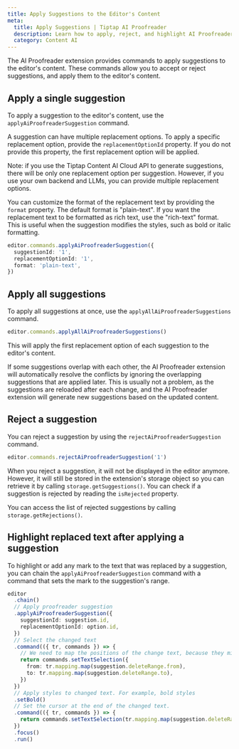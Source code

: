 ```yaml
---
title: Apply Suggestions to the Editor's Content
meta:
  title: Apply Suggestions | Tiptap AI Proofreader
  description: Learn how to apply, reject, and highlight AI Proofreader suggestions in your Tiptap editor.
  category: Content AI
---
```


The AI Proofreader extension provides commands to apply suggestions to the editor's content. These commands allow you to accept or reject suggestions, and apply them to the editor's content.

## Apply a single suggestion

To apply a suggestion to the editor's content, use the `applyAiProofreaderSuggestion` command.

A suggestion can have multiple replacement options. To apply a specific replacement option, provide the `replacementOptionId` property. If you do not provide this property, the first replacement option will be applied.

Note: if you use the Tiptap Content AI Cloud API to generate suggestions, there will be only one replacement option per suggestion. However, if you use your own backend and LLMs, you can provide multiple replacement options.

You can customize the format of the replacement text by providing the `format` property. The default format is "plain-text". If you want the replacement text to be formatted as rich text, use the "rich-text" format. This is useful when the suggestion modifies the styles, such as bold or italic formatting.

```ts
editor.commands.applyAiProofreaderSuggestion({
  suggestionId: '1',
  replacementOptionId: '1',
  format: 'plain-text',
})
```

## Apply all suggestions

To apply all suggestions at once, use the `applyAllAiProofreaderSuggestions` command.

```ts
editor.commands.applyAllAiProofreaderSuggestions()
```

This will apply the first replacement option of each suggestion to the editor's content.

If some suggestions overlap with each other, the AI Proofreader extension will automatically resolve the conflicts by ignoring the overlapping suggestions that are applied later. This is usually not a problem, as the suggestions are reloaded after each change, and the AI Proofreader extension will generate new suggestions based on the updated content.

## Reject a suggestion

You can reject a suggestion by using the `rejectAiProofreaderSuggestion` command.

```ts
editor.commands.rejectAiProofreaderSuggestion('1')
```

When you reject a suggestion, it will not be displayed in the editor anymore. However, it will still be stored in the extension's storage object so you can retrieve it by calling `storage.getSuggestions()`. You can check if a suggestion is rejected by reading the `isRejected` property.

You can access the list of rejected suggestions by calling `storage.getRejections()`.

## Highlight replaced text after applying a suggestion

To highlight or add any mark to the text that was replaced by a suggestion, you can chain the `applyAiProofreaderSuggestion` command with a command that sets the mark to the suggestion's range.

```ts
editor
  .chain()
  // Apply proofreader suggestion
  .applyAiProofreaderSuggestion({
    suggestionId: suggestion.id,
    replacementOptionId: option.id,
  })
  // Select the changed text
  .command(({ tr, commands }) => {
    // We need to map the positions of the change text, because they might have changed when applying the suggestion
    return commands.setTextSelection({
      from: tr.mapping.map(suggestion.deleteRange.from),
      to: tr.mapping.map(suggestion.deleteRange.to),
    })
  })
  // Apply styles to changed text. For example, bold styles
  .setBold()
  // Set the cursor at the end of the changed text.
  .command(({ tr, commands }) => {
    return commands.setTextSelection(tr.mapping.map(suggestion.deleteRange.to))
  })
  .focus()
  .run()
```
